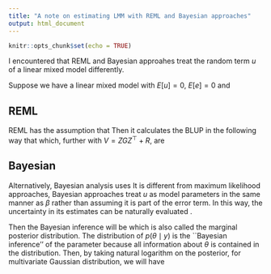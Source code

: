 ---
title: "A note on estimating LMM with REML and Bayesian approaches"
output: html_document
---

```{r setup, include=FALSE}
knitr::opts_chunk$set(echo = TRUE)
```

I encountered that REML and Bayesian approahes treat the random term $u$ of a linear mixed model differently. 


Suppose we have a linear mixed model
\begin{equation}
y=X\beta + Zu+e,
\end{equation}
with $E[u]=0$, $E[e]=0$ and 
\begin{equation}
Var \begin{bmatrix} u \\ e \end{bmatrix} = \begin{bmatrix}
G & 0 \\ 0 & R \end{bmatrix}.
\end{equation}


## REML
REML has the assumption that 
\begin{align}
E[y] &= X\beta \\
Var[y] &= ZGZ^\top+R. 
\end{align}
Then it calculates the BLUP in the following way that
\begin{align}
X^\top R^{-1}X\hat{\beta} + X^\top R^{-1}Z\hat{u} &= X^\top R^{-1} y \\
Z^\top R^{-1} X\hat{\beta} + (Z^\top R^{-1} Z +G^{-1})\hat{u} &= Z^\top R^{-1} y
\end{align}
which, further with $V = ZGZ^\top + R$, are
\begin{align}
\hat{\beta} &= (X^\top V^{-1}X)^{-1} X^\top V^{-1}y\\
\hat{u} &= (Z^\top R^{-1} Z+G^{-1})^{-1}Z^\top R^{-1}(I - X(X^\top V^{-1}X)^{-1}X^\top V^{-1})y \\ 
&= GZ^\top V^{-1}(I - X(X^\top V^{-1}X)^{-1}X^\top V^{-1})y
\end{align}


## Bayesian

Alternatively, Bayesian analysis uses
\begin{align}
E[y] &= X\beta + Zu \\
Var[y] &= R. 
\end{align}
It is different from maximum likelihood approaches, Bayesian approaches treat $u$ as model parameters in the same manner as $\beta$ rather than assuming it is part of the error term. In this way, the uncertainty in its estimates can be naturally evaluated \citep{Burkner2017brms}. 

Then the Bayesian inference will be
\begin{equation}
p(\theta\mid y) \propto p(y\mid\theta)\pi(\theta),
\end{equation}
which is also called the marginal posterior distribution. The distribution of $p(\theta\mid y)$ is the ``Bayesian inference'' of the parameter because all information about $\theta$ is contained in the distribution. Then, by taking natural logarithm on the posterior, for multivariate Gaussian distribution, we will have
\begin{equation}
L(\theta) \propto -\frac{1}{2} (y-X\beta-Zu)^\top R^{-1}(y-X\beta-Zu) -\frac{1}{2}\ln\det R  + \ln \pi(\theta),
\end{equation}









